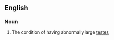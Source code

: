 ==English==

===Noun===
{{wikipedia}}
{{en-noun|-}}

# {{label|en|medicine}} The condition of having abnormally large [[testes]]